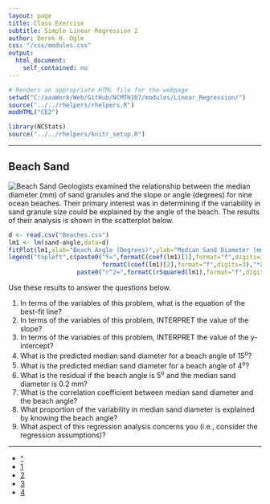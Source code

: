 ```yaml
---
layout: page
title: Class Exercise
subtitle: Simple Linear Regression 2
author: Derek H. Ogle
css: "/css/modules.css"
output:
  html_document:
    self_contained: no
---
```


```r
# Renders an appropriate HTML file for the webpage
setwd("C:/aaaWork/Web/GitHub/NCMTH107/modules/Linear_Regression/")
source("../../rhelpers/rhelpers.R")
modHTML("CE2")
```

```r
library(NCStats)
source("../../rhelpers/knitr_setup.R")
```

----

## Beach Sand
<img src="http://derekogle.com/NCMTH107/modules/zimgs/beaches.jpg" alt="Beach Sand" class="img-right">
Geologists examined the relationship between the median diameter (mm) of sand granules and the slope or angle (degrees) for nine ocean beaches.  Their primary interest was in determining if the variability in sand granule size could be explained by the angle of the beach.  The results of their analysis is shown in the scatterplot below.

```r
d <- read.csv("Beaches.csv")
lm1 <- lm(sand~angle,data=d)
fitPlot(lm1,xlab="Beach Angle (Degrees)",ylab="Median Sand Diameter (mm)")
legend("topleft",c(paste0("Y=",formatC(coef(lm1)[1],format="f",digits=3),"+",
                          formatC(coef(lm1)[2],format="f",digits=3),"*X"),
                   paste0("r^2=",formatC(rSquared(lm1),format="f",digits=3))),bty="n")
```

Use these results to answer the questions below.

1. In terms of the variables of this problem, what is the equation of the best-fit line?
1. In terms of the variables of this problem, INTERPRET the value of the slope?
1. In terms of the variables of this problem, INTERPRET the value of the y-intercept?
1. What is the predicted median sand diameter for a beach angle of 15<sup>o</sup>?
1. What is the predicted median sand diameter for a beach angle of 4<sup>o</sup>?
1. What is the residual if the beach angle is 5<sup>o</sup> and the median sand diameter is 0.2 mm?
1. What is the correlation coefficient between median sand diameter and the beach angle?
1. What proportion of the variability in median sand diameter is explained by knowing the beach angle?
1. What aspect of this regression analysis concerns you (i.e., consider the regression assumptions)?

----

<div class="text-center">
<ul class="pagination pagination-lg">
  <li><a href="index.html">^</a></li>
  <li><a href="CE1.html">1</a></li>
  <li class="active"><a href="#">2</a></li>
  <li><a href="CE3.html">3</a></li>
  <li><a href="CE4.html">4</a></li>
</ul>
